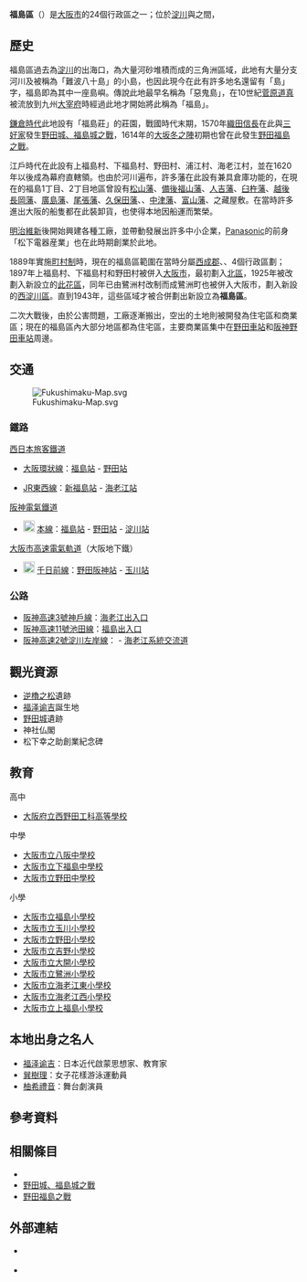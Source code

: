 {{日本區
| 自治體名=福島區
| 圖像=[[File:Fukushima-Tnmangu-Shrine-03.jpg|240px]]
| 圖像說明=[[福島天滿宮|福島天滿宮]]（福島上之[[天滿宮|天神]]）
| 日文原名=福島区
| 平假名=ふくしまく
| 羅馬字拼音=Fukushima-ku
| 區章=
| 都道府縣=大阪府
| 市=大阪市
| 支廳=
| 編號=27103-9
| 面積=4.67
| 邊界未定=
| 人口=74,381<ref>{{Cite web| url=http://www.city.osaka.lg.jp/toshikeikaku/page/0000014987.html| title=推計人口（毎月1日現在）・人口異動| date=2017-10-16| publisher=大阪市政府| accessdate=2017-10-17| language=ja}}</ref>
| 統計時間=2017年10月1日
| 自治體=大阪市（[[此花區|此花區]]、[[西區_(大阪市)|西区]]、[[西淀川區|西-{淀}-川區]]、[[北區_(大阪市)|北区]]）
| 樹=
| 花=
| 其他象徵物=
| 其他象徵=
| 郵遞區號=553-8501
| 所在地=福島区吉野三丁目17番23号
| 電話號碼=6-6464-9625
| 外部連結=http://www.city.osaka.lg.jp/fukushima/
| 經度=
| 緯度=
| 地圖=Fukushima-ku in Osaka City.svg
| 註記=
}}
'''福島區'''（{{jpn|j=福島区|hg=ふくしまく|rm=Fukushima ku|f=y}}）是[[大阪市|大阪市]]的24個行政區之一；位於[[淀川|淀川]]與{{Tsl|ja|旧淀川|舊淀川|堂島川}}之間，

== 歷史 ==
福島區過去為[[淀川|淀川]]{{Tsl|ja|旧淀川|舊淀川|舊河道}}的出海口，為大量河砂堆積而成的三角洲區域，此地有大量分支河川及被稱為「難波八十島」的小島，也因此現今在此有許多地名還留有「島」字，福島即為其中一座島嶼。傳說此地最早名稱為「惡鬼島」，在10世紀[[菅原道真|菅原道真]]被流放到九州[[大宰府|大宰府]]時經過此地才開始將此稱為「福島」。

[[鎌倉時代|鎌倉時代]]此地設有「福島莊」的莊園，戰國時代末期，1570年[[織田信長|織田信長]]在此與[[三好家|三好家]]發生[[野田城、福島城之戰|野田城、福島城之戰]]，1614年的[[大坂之役|大坂冬之陣]]初期也曾在此發生[[野田福島之戰|野田福島之戰]]。

江戶時代在此設有上福島村、下福島村、野田村、浦江村、海老江村，並在1620年以後成為幕府直轄領。也由於河川遍布，許多藩在此設有兼具倉庫功能的{{Tsl|ja|蔵屋敷|藏屋敷}}，在現在的福島1丁目、2丁目地區曾設有[[松山藩|松山藩]]、[[備後福山藩|備後福山藩]]、[[人吉藩|人吉藩]]、[[臼杵藩|臼杵藩]]、[[越後長岡藩|越後長岡藩]]、[[廣島藩|廣島藩]]、[[尾張藩|尾張藩]]、[[久保田藩|久保田藩]]、{{Tsl|ja|延岡藩}}、[[中津藩|中津藩]]、[[富山藩|富山藩]]、{{Tsl|ja|壬生藩}}之藏屋敷。在當時許多進出大阪的船隻都在此裝卸貨，也使得本地因船運而繁榮。

[[明治維新|明治維新]]後開始興建各種工廠，並帶動發展出許多中小企業，[[Panasonic|Panasonic]]的前身「松下電器産業」也在此時期創業於此地。

1889年實施[[町村制|町村制]]時，現在的福島區範圍在當時分屬[[西成郡|西成郡]]{{Tsl|ja|福島_(大阪市)|福島_(大阪市)|上福島村、下福島村}}、{{tsl|ja|野田村 (大阪府西成郡)|野田村 (大阪府西成郡)|野田村}}、{{tsl|ja|鷺洲町|鷺洲町|鷺洲村}}4個行政區劃；1897年上福島村、下福島村和野田村被併入[[大阪市|大阪市]]，最初劃入[[北區_(大阪市)|北區]]，1925年被改劃入新設立的[[此花區|此花區]]，同年已由鷺洲村改制而成鷺洲町也被併入大阪市，劃入新設的[[西淀川區|西淀川區]]。直到1943年，這些區域才被合併劃出新設立為'''福島區'''。

二次大戰後，由於公害問題，工廠逐漸搬出，空出的土地則被開發為住宅區和商業區；現在的福島區內大部分地區都為住宅區，主要商業區集中在[[野田車站_(JR西日本)|野田車站]]和[[阪神|阪神]][[野田車站_(阪神)|野田車站]]周邊。

== 交通 ==
[[File:Fukushimaku-Map.svg|thumb]]

=== 鐵路 ===
; [[西日本旅客鐵道|西日本旅客鐵道]]
* {{JR西路線記號|K|O}} [[大阪環狀線|大阪環狀線]]：[[福島站_(JR西日本)|福島站]] - [[野田站_(JR西日本)|野田站]]
* {{JR西路線記號|K|H}} [[JR東西線|JR東西線]]：[[新福島站|新福島站]] - [[海老江站|海老江站]]
; [[阪神電氣鐵道|阪神電氣鐵道]]
* [[File:Number_prefix_Hanshin_line.svg|20px]] [[阪神本線|本線]]：[[福島站_(阪神)|福島站]] - [[野田站_(阪神)|野田站]] - [[淀川站|淀川站]]
; [[大阪市高速電氣軌道|大阪市高速電氣軌道]]（大阪地下鐵）
* [[File:Osaka_Metro_Sennichimae_line_symbol.svg|20px]] [[千日前線|千日前線]]：[[野田阪神站|野田阪神站]] - [[玉川站_(大阪府)|玉川站]]

=== 公路 ===
* [[阪神高速3號神戶線|阪神高速3號神戶線]]：[[海老江出入口|海老江出入口]]
* [[阪神高速11號池田線|阪神高速11號池田線]]：[[福島出入口|福島出入口]]
* [[阪神高速2號淀川左岸線|阪神高速2號淀川左岸線]]：{{tsl|ja|大開出入口}} - [[海老江系統交流道|海老江系統交流道]]

== 觀光資源 ==
* [[逆櫓之松|逆櫓之松]]遺跡
* [[福泽谕吉|福泽谕吉]]誕生地
* [[野田城_(摂津国)|野田城]]遺跡
* 神社仏閣
* 松下幸之助創業紀念碑

== 教育 ==
{{col-begin}}
{{col-2}}
; 高中 
* [[大阪府立西野田工科高等學校|大阪府立西野田工科高等學校]]

; 中學
* [[大阪市立八阪中學校|大阪市立八阪中學校]]
* [[大阪市立下福島中學校|大阪市立下福島中學校]]
* [[大阪市立野田中學校|大阪市立野田中學校]]

{{col-2}}
; 小學
* [[大阪市立福島小學校|大阪市立福島小學校]]
* [[大阪市立玉川小學校|大阪市立玉川小學校]]
* [[大阪市立野田小學校|大阪市立野田小學校]]
* [[大阪市立吉野小學校|大阪市立吉野小學校]]
* [[大阪市立大開小學校|大阪市立大開小學校]]
* [[大阪市立鷺洲小學校|大阪市立鷺洲小學校]]
* [[大阪市立海老江東小學校|大阪市立海老江東小學校]]
* [[大阪市立海老江西小學校|大阪市立海老江西小學校]]
* [[大阪市立上福島小學校|大阪市立上福島小學校]]
{{col-end}}

== 本地出身之名人 ==
* [[福泽谕吉|福泽谕吉]]：日本近代啟蒙思想家、教育家
* [[巽樹理|巽樹理]]：女子花樣游泳運動員
* [[柚希禮音|柚希禮音]]：舞台劇演員

== 參考資料 ==
{{Reflist}}

== 相關條目 ==
{{Commonscat|Fukushima-ku, Osaka}}
* {{Tsl|ja|野田城 (摂津国)|野田城 (攝津國)}}
* [[野田城、福島城之戰|野田城、福島城之戰]]
* [[野田福島之戰|野田福島之戰]]

== 外部連結 ==
* {{Ja}} {{Facebook|fuppykuppy|福島區公所}}
* {{Ja}} {{Twitter|fuppy_kuppy|福島區公所}}

{{大阪府}}
{{Authority control}}